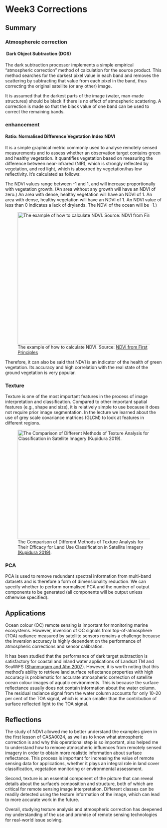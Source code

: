 # Week3 Corrections

## Summary

### Atmosphereic correction

####  Dark Object Subtraction (DOS)

The dark subtraction processor implements a simple empirical "atmospheric correction" method of calculation for the source product. This method searches for the darkest pixel value in each band and removes the scattering by subtracting that value from each pixel in the band, thus correcting the original satellite (or any other) image.

It is assumed that the darkest parts of the image (water, man-made structures) should be black if there is no effect of atmospheric scattering. A correction is made so that the black value of one band can be used to correct the remaining bands.

### enhancement

#### Ratio: Normalised Difference Vegetation Index NDVI

It is a simple graphical metric commonly used to analyse remotely sensed measurements and to assess whether an observation target contains green and healthy vegetation. It quantifies vegetation based on measuring the difference between near-infrared (NIR), which is strongly reflected by vegetation, and red light, which is absorbed by vegetation/has low reflectivity. It’s calculated as follows:

The NDVI values range between -1 and 1, and will increase proportionally with vegetation growth. (An area without any growth will have an NDVI of zero.) An area with dense, healthy vegetation will have an NDVI of 1. An area with dense, healthy vegetation will have an NDVI of 1. An NDVI value of less than 0 indicates a lack of drylands. The NDVI of the ocean will be -1.)

![The example of how to calculate NDVI. Source: [NDVI from First Principles](https://www.streambatch.io/knowledge/ndvi-from-first-principles)](images/NDVI.png){fig-alt="Souce from:https://www.streambatch.io/knowledge/ndvi-from-first-principles" fig-align="center" width="528" height="424"}

Therefore, it can also be said that NDVI is an indicator of the health of green vegetation. Its accuracy and high correlation with the real state of the ground vegetation is very popular.

### Texture

Texture is one of the most important features in the process of image interpretation and classification. Compared to other important spatial features (e.g., shape and size), it is relatively simple to use because it does not require prior image segmentation. In the lecture we learned about the use of grey scale covariance matrices (GLCM) to look at features in different regions.

![The Comparison of Different Methods of Texture Analysis for Their Efficacy for Land Use Classification in Satellite Imagery [(Kupidura 2019)](https://doi.org/10.3390/rs11101233).](images/tex.png){fig-align="center" width="614" height="350"}

### PCA

PCA is used to remove redundant spectral information from multi-band datasets and is therefore a form of dimensionality reduction. We can specify whether to perform normalised PCA and the number of output components to be generated (all components will be output unless otherwise specified).

## Applications

Ocean colour (OC) remote sensing is important for monitoring marine ecosystems. However, inversion of OC signals from top-of-atmosphere (TOA) radiance measured by satellite sensors remains a challenge because the inversion accuracy is highly dependent on the performance of atmospheric corrections and sensor calibration.

It has been studied that the performance of dark target subtraction is satisfactory for coastal and inland water applications of Landsat TM and SeaWiFS ([Shanmugam and Ahn 2007](https://doi.org/10.1088/1464-4258/9/5/016)). However, it is worth noting that this method's ability to retrieve land surface reflectance properties with high accuracy is problematic for accurate atmospheric correction of satellite ocean colour images of aquatic environments. This is because the surface reflectance usually does not contain information about the water column. The residual radiance signal from the water column accounts for only 10-20 per cent of the TOA signal, which is much smaller than the contribution of surface reflected light to the TOA signal.

## Reflections

The study of NDVI allowed me to better understand the examples given in the first lesson of CASA0024, as well as to know what atmospheric correction is and why this operational step is so important, also helped me to understand how to remove atmospheric influences from remotely sensed imagery in order to obtain more realistic information about surface reflectance. This process is important for increasing the value of remote sensing data for applications, whether it plays an integral role in land cover classification, vegetation monitoring or environmental assessment.

Second, texture is an essential component of the picture that can reveal details about the surface's composition and structure, both of which are critical for remote sensing image interpretation. Different classes can be readily detected using the texture information of the image, which can lead to more accurate work in the future.

Overall, studying texture analysis and atmospheric correction has deepened my understanding of the use and promise of remote sensing technologies for real-world issue solving.
